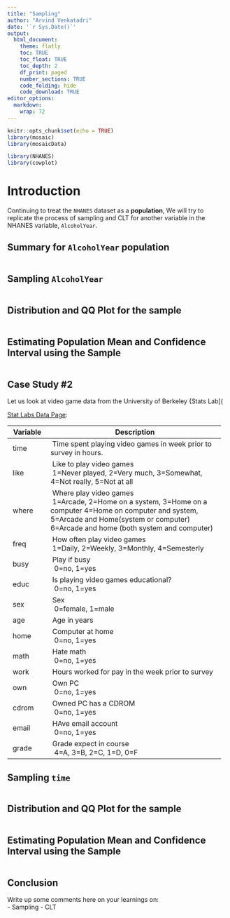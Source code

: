 ```yaml
---
title: "Sampling"
author: "Arvind Venkatadri"
date: '`r Sys.Date()`'
output:
  html_document:
    theme: flatly
    toc: TRUE
    toc_float: TRUE
    toc_depth: 2
    df_print: paged
    number_sections: TRUE
    code_folding: hide
    code_download: TRUE
editor_options: 
  markdown: 
    wrap: 72
---
```


```r
knitr::opts_chunk$set(echo = TRUE)
library(mosaic)
library(mosaicData)

library(NHANES)
library(cowplot)

```

# Introduction

Continuing to treat the `NHANES` dataset as a **population**, We will
try to replicate the process of sampling and CLT for another variable in
the NHANES variable, `AlcoholYear`.

## Summary for `AlcoholYear` population

```r

```

## Sampling `AlcoholYear`

```r

```

## Distribution and QQ Plot for the sample

```r

```

## Estimating Population Mean and Confidence Interval using the Sample

```r

```

## Case Study #2

Let us look at video game data from the University of Berkeley {Stats
Lab](

[Stat Labs Data Page](https://www.stat.berkeley.edu/users/statlabs/labs.html):

+------------+--------------------------------------------------------+
| Variable   |  Description                                           |
+============+========================================================+
|  time      |  Time spent playing video games in week prior to       |
|            | survey in hours.                                       |
+------------+--------------------------------------------------------+
|  like      |  Like to play video games\                             |
|            |  1=Never played, 2=Very much, 3=Somewhat, 4=Not        |
|            | really, 5=Not at all                                   |
+------------+--------------------------------------------------------+
|  where     |  Where play video games\                               |
|            |  1=Arcade, 2=Home on a system, 3=Home on a computer    |
|            | 4=Home on computer and system, 5=Arcade and            |
|            | Home(system or computer) 6=Arcade and home (both       |
|            | system and computer)                                   |
+------------+--------------------------------------------------------+
|  freq      |  How often play video games\                           |
|            |  1=Daily, 2=Weekly, 3=Monthly, 4=Semesterly            |
+------------+--------------------------------------------------------+
|  busy      |  Play if busy\                                         |
|            |   0=no, 1=yes                                          |
+------------+--------------------------------------------------------+
|  educ      |  Is playing video games educational?\                  |
|            |   0=no, 1=yes                                          |
+------------+--------------------------------------------------------+
|  sex       |  Sex\                                                  |
|            |   0=female, 1=male                                     |
+------------+--------------------------------------------------------+
|  age       |  Age in years                                          |
+------------+--------------------------------------------------------+
|  home      |  Computer at home\                                     |
|            |   0=no, 1=yes                                          |
+------------+--------------------------------------------------------+
|  math      |  Hate math\                                            |
|            |   0=no, 1=yes                                          |
+------------+--------------------------------------------------------+
|  work      |  Hours worked for pay in the week prior to survey      |
+------------+--------------------------------------------------------+
|  own       |  Own PC\                                               |
|            |   0=no, 1=yes                                          |
+------------+--------------------------------------------------------+
|  cdrom     |  Owned PC has a CDROM\                                 |
|            |   0=no, 1=yes                                          |
+------------+--------------------------------------------------------+
|  email     |  HAve email account\                                   |
|            |   0=no, 1=yes                                          |
+------------+--------------------------------------------------------+
|  grade     |  Grade expect in course\                               |
|            |   4=A, 3=B, 2=C, 1=D, 0=F                              |
+------------+--------------------------------------------------------+

## Sampling `time`

```r

```

## Distribution and QQ Plot for the sample

```r

```

## Estimating Population Mean and Confidence Interval using the Sample

```r

```



## Conclusion
Write up some comments here on your learnings on:\
- Sampling
- CLT



